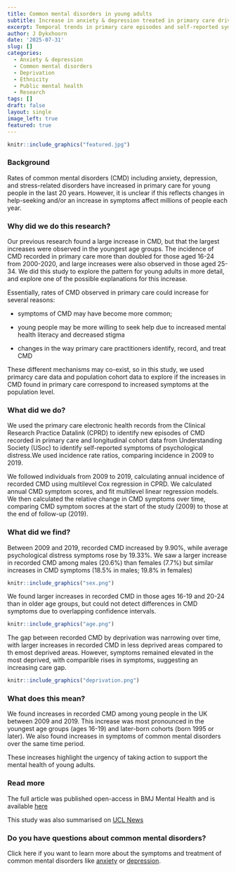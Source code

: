 ```yaml
---
title: Common mental disorders in young adults
subtitle: Increase in anxiety & depression treated in primary care driven by an increase in symptoms  
excerpt: Temporal trends in primary care episodes and self-reported symptoms, published in BMC Mental Health. 
author: J Dykxhoorn
date: '2025-07-31'
slug: []
categories:
  - Anxiety & depression
  - Common mental disorders
  - Deprivation
  - Ethnicity
  - Public mental health
  - Research
tags: []
draft: false
layout: single
image_left: true
featured: true
---
```


```r
knitr::include_graphics("featured.jpg")
```

### Background 
Rates of common mental disorders (CMD) including anxiety, depression, and stress-related disorders have increased in primary care for young people in the last 20 years. However, it is unclear if this reflects changes in help-seeking and/or an increase in symptoms  affect millions of people each year. 

### Why did we do this research?
Our previous research found a large increase in CMD, but that the largest increases were observed in the youngest age groups. The incidence of CMD recorded in primary care more than doubled for those aged 16-24 from 2000-2020, and large increases were also observed in those aged 25-34. We did this study to explore the pattern for young adults in more detail, and explore one of the possible explanations for this increase. 

Essentially, rates of CMD observed in primary care could increase for several reasons: 

+ symptoms of CMD may have become more common; 

+ young people may be more willing to seek help due to increased mental health literacy and decreased stigma

+ changes in the way primary care practitioners identify, record, and treat CMD

These different mechanisms may co-exist, so in this study, we used primarcy care data and population cohort data to explore if the increases in CMD found in primary care correspond to increased symptoms at the population level. 

 

### What did we do? 
We used the primary care electronic health records from the Clinical Research Practice Datalink (CPRD) to identify new episodes of CMD recorded in primary care and longitudinal cohort data from Understanding Society (USoc) to identify self-reported symptoms of psychological distress.We used incidence rate ratios, comparing incidence in 2009 to 2019. 

We followed individuals from 2009 to 2019, calculating annual incidence of recorded CMD using multilevel Cox regression in CPRD. We calculated annual CMD symptom scores, and fit multilevel linear regression models. We then calculated the relative change in CMD symptoms over time, comparing CMD symptom socres at the start of the study (2009) to those at the end of follow-up (2019). 



### What did we find? 

Between 2009 and 2019, recorded CMD increased by 9.90%, while average psychological distress symptoms rose by 19.33%. We saw a larger increase in recorded CMD among males (20.6%) than females (7.7%) but similar increases in CMD symptoms (18.5% in males; 19.8% in females)


```r
knitr::include_graphics("sex.png")
```

We found larger increases in recorded CMD in those ages 16-19 and 20-24 than in older age groups, but could not detect differences in CMD symptoms due to overlapping confidence intervals.

```r
knitr::include_graphics("age.png")
```


The gap between recorded CMD by deprivation was narrowing over time, with larger increases in recorded CMD in less deprived areas compared to th emost deprived areas. However, symptoms remained elevated in the most deprived, with comparible rises in symptoms, suggesting an increasing care gap. 

```r
knitr::include_graphics("deprivation.png")
```


### What does this mean? 

We found increases in recorded CMD among young people in the UK between 2009 and 2019. This increase was most pronounced in the youngest age groups (ages 16-19) and later-born cohorts (born 1995 or later). We also found increases in symptoms of common mental disorders over the same time period. 

These increases highlight the urgency of taking action to support the mental health of young adults. 


### Read more 

The full article was published open-access in BMJ Mental Health and is available
[here](https://www.cambridge.org/core/journals/psychological-medicine/article/temporal-patterns-in-the-recorded-annual-incidence-of-common-mental-disorders-over-two-decades-in-the-united-kingdom-a-primary-care-cohort-study/5FDB89622CEED13B8538CAA28E837144)

This study was also summarised on [UCL News](https://www.ucl.ac.uk/news/2025/jul/increase-mental-illness-symptoms-among-young-people) 



### Do you have questions about common mental disorders? 

Click here if you want to learn more about the symptoms and treatment of common mental disorders like [anxiety](https://www.nhsinform.scot/illnesses-and-conditions/mental-health/anxiety) or [depression](https://www.nhsinform.scot/illnesses-and-conditions/mental-health/depression).  